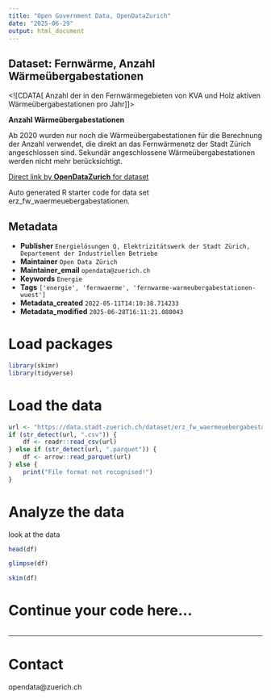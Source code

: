 ```yaml
---
title: "Open Government Data, OpenDataZurich"
date: "2025-06-29"
output: html_document
---
```


## Dataset: Fernwärme, Anzahl Wärmeübergabestationen

<![CDATA[
Anzahl der in den Fernwärmegebieten von KVA und Holz aktiven Wärmeübergabestationen pro Jahr
]]>

**Anzahl Wärmeübergabestationen**

Ab 2020 wurden nur noch die Wärmeübergabestationen für die Berechnung der Anzahl verwendet, die direkt an das Fernwärmenetz der Stadt Zürich angeschlossen sind. Sekundär angeschlossene Wärmeübergabestationen werden nicht mehr berücksichtigt.



[Direct link by **OpenDataZurich** for dataset](https://data.stadt-zuerich.ch/dataset/erz_fw_waermeuebergabestationen)

Auto generated R starter code for data set erz_fw_waermeuebergabestationen.

## Metadata

- **Publisher** `Energielösungen Q, Elektrizitätswerk der Stadt Zürich, Departement der Industriellen Betriebe`
- **Maintainer** `Open Data Zürich`
- **Maintainer_email** `opendata@zuerich.ch`
- **Keywords** `Energie`
- **Tags** `['energie', 'fernwaerme', 'fernwarme-warmeubergabestationen-wuest']`
- **Metadata_created** `2022-05-11T14:10:38.714233`
- **Metadata_modified** `2025-06-28T16:11:21.080043`


# Load packages

```r
library(skimr)
library(tidyverse)
```

# Load the data

```r
url <- "https://data.stadt-zuerich.ch/dataset/erz_fw_waermeuebergabestationen/download/fw_waermeuebergabestationen.csv"
if (str_detect(url, ".csv")) {
    df <- readr::read_csv(url)
} else if (str_detect(url, ".parquet")) {
    df <- arrow::read_parquet(url)
} else {
    print("File format not recognised!")
}
```

# Analyze the data

look at the data
```r
head(df)
```

```r
glimpse(df)
```

```r
skim(df)
```

# Continue your code here...

```r

```

------------------------------------------------------------------------

# Contact

opendata@zuerich.ch
